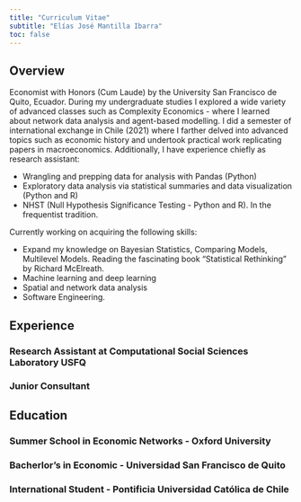 ```yaml
---
title: "Curriculum Vitae"
subtitle: "Elías José Mantilla Ibarra"
toc: false
---
```


## Overview
Economist with Honors (Cum Laude) by the University San Francisco de Quito, Ecuador. During my undergraduate studies I explored a wide variety of advanced classes such as Complexity Economics - where I learned about network data analysis and agent-based modelling. I did a semester of international exchange in Chile (2021) where I farther delved into advanced topics such as economic history and undertook practical work replicating papers in macroeconomics. Additionally, I have experience chiefly as research assistant:

* Wrangling and prepping data for analysis with Pandas (Python)
* Exploratory data analysis via statistical summaries and data visualization (Python and R)
* NHST (Null Hypothesis Significance Testing - Python and R). In the frequentist tradition.

Currently working on acquiring the following skills:

* Expand my knowledge on Bayesian Statistics, Comparing Models, Multilevel Models. Reading the fascinating book "Statistical Rethinking" by Richard McElreath.
* Machine learning and deep learning
* Spatial and network data analysis
* Software Engineering.

## Experience
### Research Assistant at Computational Social Sciences Laboratory USFQ

### Junior Consultant

## Education
### Summer School in Economic Networks - Oxford University

### Bacherlor's in Economic - Universidad San Francisco de Quito

### International Student - Pontificia Universidad Católica de Chile